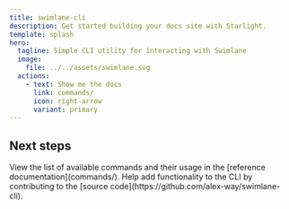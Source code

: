```yaml
---
title: swimlane-cli
description: Get started building your docs site with Starlight.
template: splash
hero:
  tagline: Simple CLI utility for interacting with Swimlane
  image:
    file: ../../assets/swimlane.svg
  actions:
    - text: Show me the docs
      link: commands/
      icon: right-arrow
      variant: primary
---
```



## Next steps

<CardGrid stagger>
	<Card title="View the reference documentation" icon="open-book">
		View the list of available commands and their usage in the [reference documentation](commands/).
	</Card>
	<Card title="Contribute" icon="github">
		Help add functionality to the CLI by contributing to the [source code](https://github.com/alex-way/swimlane-cli).
	</Card>
</CardGrid>
